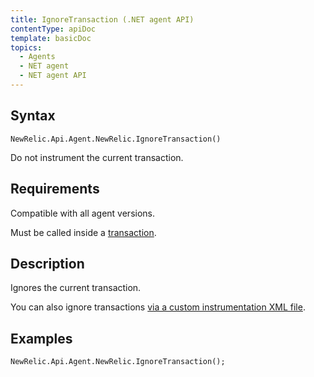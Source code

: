 ```yaml
---
title: IgnoreTransaction (.NET agent API)
contentType: apiDoc
template: basicDoc
topics:
  - Agents
  - NET agent
  - NET agent API
---
```


## Syntax

```
NewRelic.Api.Agent.NewRelic.IgnoreTransaction()
```

Do not instrument the current transaction.

## Requirements

Compatible with all agent versions.

Must be called inside a [transaction](/docs/accounts-partnerships/education/getting-started-new-relic/glossary#transaction).

## Description

Ignores the current transaction.

<div className="callout-tip">

You can also ignore transactions [via a custom instrumentation XML file](/docs/agents/net-agent/custom-instrumentation/add-detail-transactions-xml-net#blocking-instrumentation).

</div>

## Examples

```
NewRelic.Api.Agent.NewRelic.IgnoreTransaction();
```